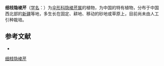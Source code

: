 {{NoteTA|G1=LS}}
{{Speciesbox
| name = 细枝隐棱芹
| status = 
| status_system = 
| image = 
| genus = Aphanopleura
| species = leptoclada
| authority = (Aitch. et Hemsl.) Lipsky in Bull.
}}

'''细枝隐棱芹'''（[[学名|学名]]：{{lang|la|''Aphanopleura leptoclada''}}）为[[伞形科|伞形科]][[隐棱芹属|隐棱芹属]]的植物，为中国的特有植物，分布于中国西北部的[[新疆|新疆]]等地，多生长在固定、耕地、移动的砂地或草原上，目前尚未由人工引种栽培。

== 参考文献 ==
<div class="references-small">
* {{cite web| url =http://www.bioinfo.cn/db05/KmzwSpecies.php?action=view&id=22687| title =细枝隐棱芹| work =《中国高等植物数据库全库》| publisher =中国科学院微生物研究所| author =昆明植物研究所| accessdate =2009-02-25| deadurl =yes| archiveurl =https://web.archive.org/web/20160305004308/http://www.bioinfo.cn/db05/KmzwSpecies.php?action=view&id=22687| archivedate =2016-03-05}}
</div>
{{Taxonbar|from=Q15231620}}

[[Category:隐棱芹属|细枝隐棱芹]]


{{Apiales-stub}}